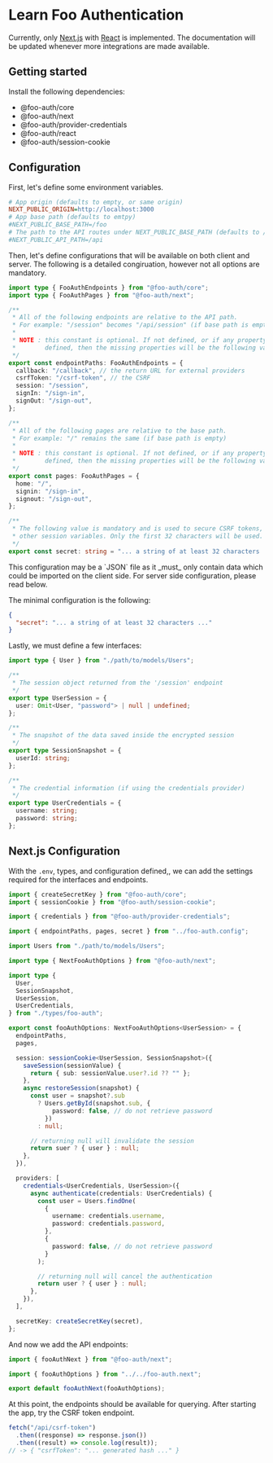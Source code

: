 
# Learn Foo Authentication

Currently, only [Next.js](/foo-auth/integration/next) with [React](/foo-auth/integration/react) is implemented. The documentation will be updated whenever more integrations are made available.

## Getting started

Install the following dependencies:

- @foo-auth/core
- @foo-auth/next
- @foo-auth/provider-credentials
- @foo-auth/react
- @foo-auth/session-cookie

## Configuration

First, let's define some environment variables.

<CodeHeader label="./env" />

```ini
# App origin (defaults to empty, or same origin)
NEXT_PUBLIC_ORIGIN=http://localhost:3000
# App base path (defaults to emtpy)
#NEXT_PUBLIC_BASE_PATH=/foo
# The path to the API routes under NEXT_PUBLIC_BASE_PATH (defaults to /api)
#NEXT_PUBLIC_API_PATH=/api
```

Then, let's define configurations that will be available on both client and server. The following is a detailed congiruation, however not all options are mandatory.

<CodeHeader label="./foo-auth.config.ts" />

```ts
import type { FooAuthEndpoints } from "@foo-auth/core";
import type { FooAuthPages } from "@foo-auth/next";

/**
 * All of the following endpoints are relative to the API path.
 * For example: "/session" becomes "/api/session" (if base path is empty)
 *
 * NOTE : this constant is optional. If not defined, or if any property is not
 *        defined, then the missing properties will be the following values.
 */
export const endpointPaths: FooAuthEndpoints = {
  callback: "/callback", // the return URL for external providers
  csrfToken: "/csrf-token", // the CSRF
  session: "/session",
  signIn: "/sign-in",
  signOut: "/sign-out",
};

/**
 * All of the following pages are relative to the base path.
 * For example: "/" remains the same (if base path is empty)
 *
 * NOTE : this constant is optional. If not defined, or if any property is not
 *        defined, then the missing properties will be the following values.
 */
export const pages: FooAuthPages = {
  home: "/",
  signin: "/sign-in",
  signout: "/sign-out",
};

/**
 * The following value is mandatory and is used to secure CSRF tokens, or
 * other session variables. Only the first 32 characters will be used.
 */
export const secret: string = "... a string of at least 32 characters ...";
```

<HighlightWrapper>
<InfoIcon slot="icon" class="w-8 h-8" />
<div slot="content">
This configuration may be a `JSON` file as it _must_ only contain data which could be imported on the client side. For server side configuration, please read below.

The minimal configuration is the following:

<CodeHeader label="./foo-auth.config.json" />

```json
{
  "secret": "... a string of at least 32 characters ..."
}
```

</div>
</HighlightWrapper>

Lastly, we must define a few interfaces:

<CodeHeader label="./src/types/foo-auth.ts" />

```ts
import type { User } from "./path/to/models/Users";

/**
 * The session object returned from the '/session' endpoint
 */
export type UserSession = {
  user: Omit<User, "password"> | null | undefined;
};

/**
 * The snapshot of the data saved inside the encrypted session
 */
export type SessionSnapshot = {
  userId: string;
};

/**
 * The credential information (if using the credentials provider)
 */
export type UserCredentials = {
  username: string;
  password: string;
};
```

## Next.js Configuration

With the `.env`, types, and configuration defined,, we can add the settings required for the interfaces and endpoints.

<CodeHeader label="./src/foo-auth.next.ts" />

```ts
import { createSecretKey } from "@foo-auth/core";
import { sessionCookie } from "@foo-auth/session-cookie";

import { credentials } from "@foo-auth/provider-credentials";

import { endpointPaths, pages, secret } from "../foo-auth.config";

import Users from "./path/to/models/Users";

import type { NextFooAuthOptions } from "@foo-auth/next";

import type {
  User,
  SessionSnapshot,
  UserSession,
  UserCredentials,
} from "./types/foo-auth";

export const fooAuthOptions: NextFooAuthOptions<UserSession> = {
  endpointPaths,
  pages,

  session: sessionCookie<UserSession, SessionSnapshot>({
    saveSession(sessionValue) {
      return { sub: sessionValue.user?.id ?? "" };
    },
    async restoreSession(snapshot) {
      const user = snapshot?.sub
        ? Users.getById(snapshot.sub, {
            password: false, // do not retrieve password
          })
        : null;

      // returning null will invalidate the session
      return suer ? { user } : null;
    },
  }),

  providers: [
    credentials<UserCredentials, UserSession>({
      async authenticate(credentials: UserCredentials) {
        const user = Users.findOne(
          {
            username: credentials.username,
            password: credentials.password,
          },
          {
            password: false, // do not retrieve password
          }
        );

        // returning null will cancel the authentication
        return user ? { user } : null;
      },
    }),
  ],

  secretKey: createSecretKey(secret),
};
```

And now we add the API endpoints:

<CodeHeader label="./src/api/auth/[...auth].ts" />

```ts
import { fooAuthNext } from "@foo-auth/next";

import { fooAuthOptions } from "../../foo-auth.next";

export default fooAuthNext(fooAuthOptions);
```

<HighlightWrapper>
<CheckIcon slot="icon" class="w-8 h-8" />
<div slot="content">
At this point, the endpoints should be available for querying. After starting the app, try the CSRF token endpoint.

```js
fetch("/api/csrf-token")
  .then((response) => response.json())
  .then((result) => console.log(result));
// -> { "csrfToken": "... generated hash ..." }
```

</div>
</HighlightWrapper>

<BottomNavigation
  previousLink="/foo-auth/"
  previousLabel="About"
  nextLink="/foo-auth/core"
  nextLabel="Core"
/>
